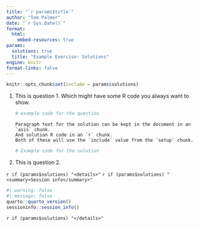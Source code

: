 ```yaml
---
title: "`r params$title`"
author: "Tom Palmer"
date: "`r Sys.Date()`"
format:
  html:
    embed-resources: true
params:
  solutions: true
  title: "Example Exercise: Solutions"
engine: knitr
format-links: false
---
```


```r
knitr::opts_chunk$set(include = params$solutions)
```

1. This is question 1. Which might have some R code you always want to show.

   ```r
   # example code for the question
   ```

   ```asis
   Paragraph text for the solution can be kept in the document in an `asis` chunk.
   And solution R code in an `r` chunk.
   Both of these will use the `include` value from the `setup` chunk.
   ```
    
   ```r
   # Example code for the solution
   ```

2. This is question 2.

`r if (params$solutions) "<details>"`
`r if (params$solutions) "<summary>Session info</summary>"`
```r
#| warning: false
#| message: false
quarto::quarto_version()
sessioninfo::session_info()
```
`r if (params$solutions) "</details>"`
